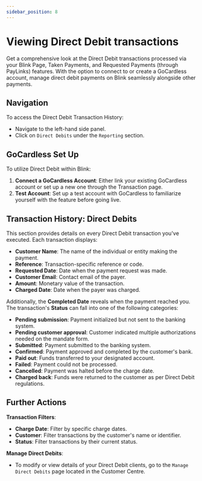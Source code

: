 ```yaml
---
sidebar_position: 8
---
```


# Viewing Direct Debit transactions

Get a comprehensive look at the Direct Debit transactions processed via your Blink Page, Taken Payments, and Requested Payments (through PayLinks) features. With the option to connect to or create a GoCardless account, manage direct debit payments on Blink seamlessly alongside other payments.

## Navigation 

To access the Direct Debit Transaction History:
- Navigate to the left-hand side panel.
- Click on `Direct Debits` under the `Reporting` section.

## GoCardless Set Up

To utilize Direct Debit within Blink:
1. **Connect a GoCardless Account**: Either link your existing GoCardless account or set up a new one through the Transaction page.
2. **Test Account**: Set up a test account with GoCardless to familiarize yourself with the feature before going live.

## Transaction History: Direct Debits

This section provides details on every Direct Debit transaction you've executed. Each transaction displays:

- **Customer Name**: The name of the individual or entity making the payment.
- **Reference**: Transaction-specific reference or code.
- **Requested Date**: Date when the payment request was made.
- **Customer Email**: Contact email of the payer.
- **Amount**: Monetary value of the transaction.
- **Charged Date**: Date when the payer was charged.

Additionally, the **Completed Date** reveals when the payment reached you. The transaction's **Status** can fall into one of the following categories:

- **Pending submission**: Payment initialized but not sent to the banking system.
- **Pending customer approval**: Customer indicated multiple authorizations needed on the mandate form.
- **Submitted**: Payment submitted to the banking system.
- **Confirmed**: Payment approved and completed by the customer's bank.
- **Paid out**: Funds transferred to your designated account.
- **Failed**: Payment could not be processed.
- **Cancelled**: Payment was halted before the charge date.
- **Charged back**: Funds were returned to the customer as per Direct Debit regulations.

## Further Actions

**Transaction Filters**:
- **Charge Date**: Filter by specific charge dates.
- **Customer**: Filter transactions by the customer's name or identifier.
- **Status**: Filter transactions by their current status.

**Manage Direct Debits**:
- To modify or view details of your Direct Debit clients, go to the `Manage Direct Debits` page located in the Customer Centre.
